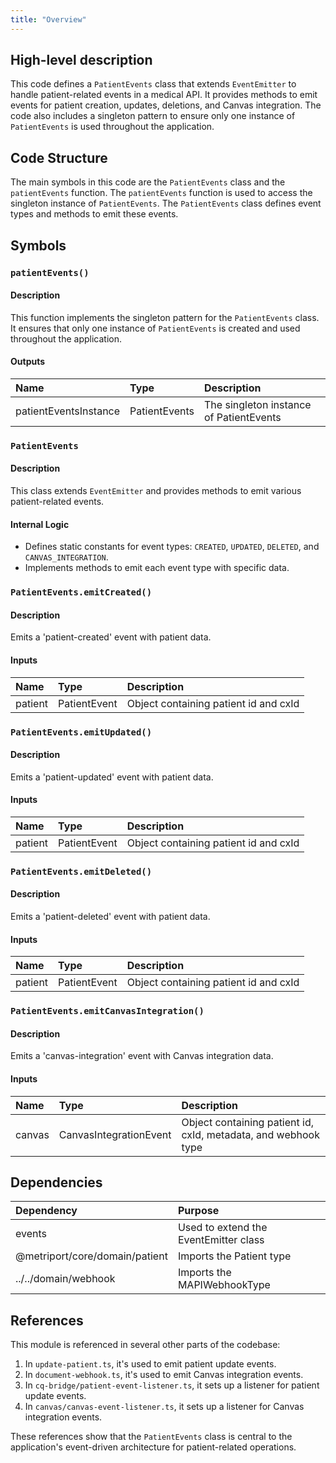 ```yaml
---
title: "Overview"
---
```


## High-level description
This code defines a `PatientEvents` class that extends `EventEmitter` to handle patient-related events in a medical API. It provides methods to emit events for patient creation, updates, deletions, and Canvas integration. The code also includes a singleton pattern to ensure only one instance of `PatientEvents` is used throughout the application.

## Code Structure
The main symbols in this code are the `PatientEvents` class and the `patientEvents` function. The `patientEvents` function is used to access the singleton instance of `PatientEvents`. The `PatientEvents` class defines event types and methods to emit these events.

## Symbols

### `patientEvents()`
#### Description
This function implements the singleton pattern for the `PatientEvents` class. It ensures that only one instance of `PatientEvents` is created and used throughout the application.

#### Outputs
| Name | Type | Description |
|:-----|:-----|:------------|
| patientEventsInstance | PatientEvents | The singleton instance of PatientEvents |

### `PatientEvents`
#### Description
This class extends `EventEmitter` and provides methods to emit various patient-related events.

#### Internal Logic
- Defines static constants for event types: `CREATED`, `UPDATED`, `DELETED`, and `CANVAS_INTEGRATION`.
- Implements methods to emit each event type with specific data.

### `PatientEvents.emitCreated()`
#### Description
Emits a 'patient-created' event with patient data.

#### Inputs
| Name | Type | Description |
|:-----|:-----|:------------|
| patient | PatientEvent | Object containing patient id and cxId |

### `PatientEvents.emitUpdated()`
#### Description
Emits a 'patient-updated' event with patient data.

#### Inputs
| Name | Type | Description |
|:-----|:-----|:------------|
| patient | PatientEvent | Object containing patient id and cxId |

### `PatientEvents.emitDeleted()`
#### Description
Emits a 'patient-deleted' event with patient data.

#### Inputs
| Name | Type | Description |
|:-----|:-----|:------------|
| patient | PatientEvent | Object containing patient id and cxId |

### `PatientEvents.emitCanvasIntegration()`
#### Description
Emits a 'canvas-integration' event with Canvas integration data.

#### Inputs
| Name | Type | Description |
|:-----|:-----|:------------|
| canvas | CanvasIntegrationEvent | Object containing patient id, cxId, metadata, and webhook type |

## Dependencies
| Dependency | Purpose |
|:-----------|:--------|
| events | Used to extend the EventEmitter class |
| @metriport/core/domain/patient | Imports the Patient type |
| ../../domain/webhook | Imports the MAPIWebhookType |

## References
This module is referenced in several other parts of the codebase:
1. In `update-patient.ts`, it's used to emit patient update events.
2. In `document-webhook.ts`, it's used to emit Canvas integration events.
3. In `cq-bridge/patient-event-listener.ts`, it sets up a listener for patient update events.
4. In `canvas/canvas-event-listener.ts`, it sets up a listener for Canvas integration events.

These references show that the `PatientEvents` class is central to the application's event-driven architecture for patient-related operations.